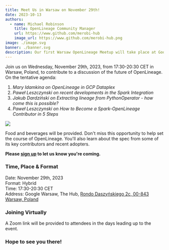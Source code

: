 ```yaml
---
title: Meet Us in Warsaw on November 29th!
date: 2023-10-13
authors: 
  - name: Michael Robinson
    title: OpenLineage Community Manager
    url: https://www.github.com/merobi-hub
    image_url: https://www.github.com/merobi-hub.png
image: ./image.svg
banner: ./banner.svg
description: Our first Warsaw OpenLineage Meetup will take place at Google's Warsaw HQ.
---
```


Join us on Wednesday, November 29th, 2023, from 17:30-20:30 CET in Warsaw, Poland, to 
contribute to a discussion of the future of OpenLineage. On the tentative agenda:
1. *Mary Idamkina on OpenLineage in GCP Dataplex*
2. *Paweł Leszczynski on recent developments in the Spark Integration*
3. *Jakub Dardziński on Extracting lineage from PythonOperator - how come this is possible?*
4. *Paweł Leszczynski on How to Become a Spark-OpenLineage Contributor in 5 Steps*

![](./banner.svg#banner)

<!--truncate-->

Food and beverages will be provided. Don't miss this opportunity to help set the course of OpenLineage. You'll also learn about the spec from some of its key contributors and recent adopters.

**Please [sign up](https://www.meetup.com/warsaw-openlineage-meetup-group/events/296705558/?utm_medium=referral&utm_campaign=share-btn_savedevents_share_modal&utm_source=link) to let us know you're coming.**

### Time, Place & Format

Date: November 29th, 2023  
Format: Hybrid  
Time: 17:30-20:30 CET  
Address: Google Warsaw, The Hub, [Rondo Daszyńskiego 2c, 00-843 Warsaw, Poland](https://maps.app.goo.gl/YAbrkbf1zNAKi3RG7)

### Joining Virtually

A Zoom link will be provided to attendees in the days leading up to the event.

### Hope to see you there!

